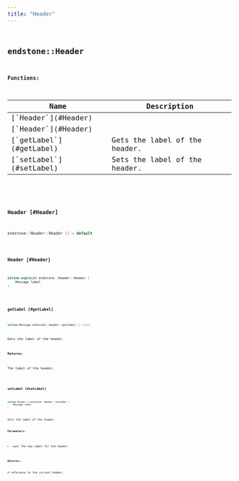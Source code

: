 ```yaml
---
title: "Header"
---
```


## <code className="doc-symbol doc-symbol-class"/> endstone::Header

















**Functions:**

<table>
<thead>
   <tr>
      <th>Name</th>
      <th>Description</th>
   </tr>
</thead>
<tbody>
<tr key="classendstone_1_1_header_1aceac5ab5dccb454e4e6a3c1c601cc291">
    <td>[`Header`](#Header)</td>
    <td></td>
</tr>
<tr key="classendstone_1_1_header_1afc892cb3df129426d1ec2f8e6f51874a">
    <td>[`Header`](#Header)</td>
    <td></td>
</tr>
<tr key="classendstone_1_1_header_1a7fbe4814c5ff46425f28d46fc89e7042">
    <td>[`getLabel`](#getLabel)</td>
    <td>Gets the label of the header.</td>
</tr>
<tr key="classendstone_1_1_header_1a4fe365b58872e118382981c82f925742">
    <td>[`setLabel`](#setLabel)</td>
    <td>Sets the label of the header.</td>
</tr>
</tbody>
</table>

### <code className="doc-symbol doc-symbol-function"/> Header [#Header]

```cpp
endstone::Header::Header () = default
```


### <code className="doc-symbol doc-symbol-function"/> Header [#Header]

```cpp
inline explicit endstone::Header::Header (
    Message label
) 
```


### <code className="doc-symbol doc-symbol-function"/> getLabel [#getLabel]

```cpp
inline Message endstone::Header::getLabel () const
```

Gets the label of the header.



**Returns:**

The label of the header. 





        
### <code className="doc-symbol doc-symbol-function"/> setLabel [#setLabel]

```cpp
inline Header & endstone::Header::setLabel (
    Message label
) 
```

Sets the label of the header.



**Parameters:**


* `label` The new label for the header. 



**Returns:**

A reference to the current header. 





        